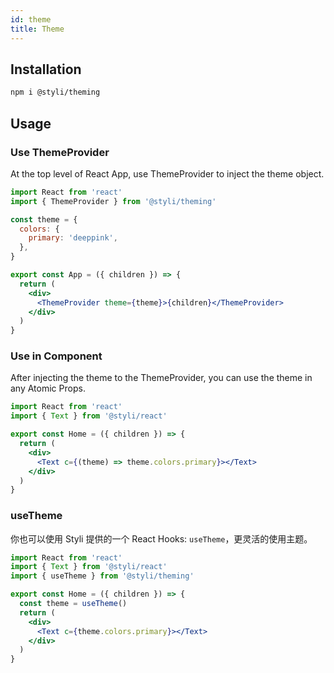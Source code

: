 ```yaml
---
id: theme
title: Theme
---
```


## Installation

```bash
npm i @styli/theming
```

## Usage

### Use ThemeProvider

At the top level of React App, use ThemeProvider to inject the theme object.

```jsx title="App.tsx"
import React from 'react'
import { ThemeProvider } from '@styli/theming'

const theme = {
  colors: {
    primary: 'deeppink',
  },
}

export const App = ({ children }) => {
  return (
    <div>
      <ThemeProvider theme={theme}>{children}</ThemeProvider>
    </div>
  )
}
```

### Use in Component

After injecting the theme to the ThemeProvider, you can use the theme in any Atomic Props.

```jsx title="pages/Home.tsx"
import React from 'react'
import { Text } from '@styli/react'

export const Home = ({ children }) => {
  return (
    <div>
      <Text c={(theme) => theme.colors.primary}></Text>
    </div>
  )
}
```

### useTheme

你也可以使用 Styli 提供的一个 React Hooks: `useTheme`，更灵活的使用主题。

```jsx title="pages/Home.tsx"
import React from 'react'
import { Text } from '@styli/react'
import { useTheme } from '@styli/theming'

export const Home = ({ children }) => {
  const theme = useTheme()
  return (
    <div>
      <Text c={theme.colors.primary}></Text>
    </div>
  )
}
```
